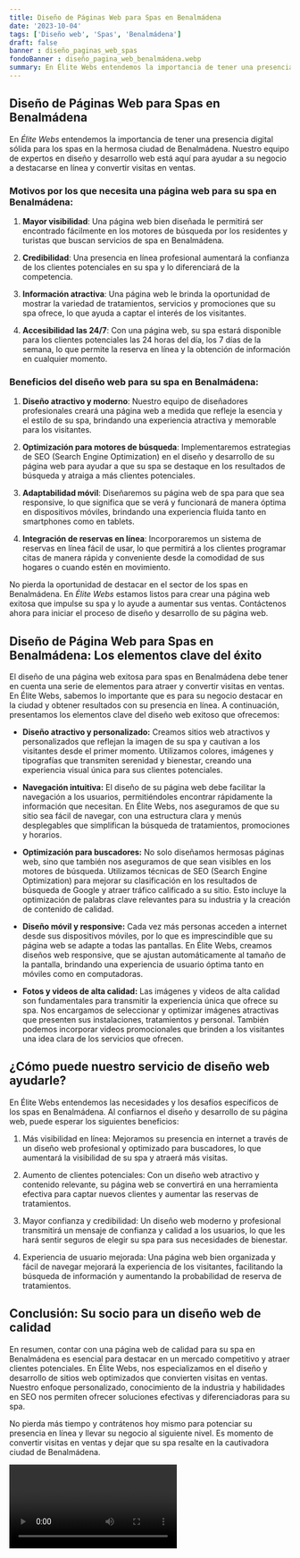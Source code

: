 ```yaml
---
title: Diseño de Páginas Web para Spas en Benalmádena
date: '2023-10-04'
tags: ['Diseño web', 'Spas', 'Benalmádena']
draft: false
banner : diseño_paginas_web_spas
fondoBanner : diseño_pagina_web_benalmádena.webp
summary: En Élite Webs entendemos la importancia de tener una presencia digital sólida para los spas en la hermosa ciudad de Benalmádena. Nuestro equipo de expertos en diseño y desarrollo web está aquí para ayudar a su negocio a destacarse en línea y convertir visitas en ventas.
---
```


## Diseño de Páginas Web para Spas en Benalmádena

En *Élite Webs* entendemos la importancia de tener una presencia digital sólida para los spas en la hermosa ciudad de Benalmádena. Nuestro equipo de expertos en diseño y desarrollo web está aquí para ayudar a su negocio a destacarse en línea y convertir visitas en ventas.

### Motivos por los que necesita una página web para su spa en Benalmádena:

1. **Mayor visibilidad**: Una página web bien diseñada le permitirá ser encontrado fácilmente en los motores de búsqueda por los residentes y turistas que buscan servicios de spa en Benalmádena.

2. **Credibilidad**: Una presencia en línea profesional aumentará la confianza de los clientes potenciales en su spa y lo diferenciará de la competencia.

3. **Información atractiva**: Una página web le brinda la oportunidad de mostrar la variedad de tratamientos, servicios y promociones que su spa ofrece, lo que ayuda a captar el interés de los visitantes.

4. **Accesibilidad las 24/7**: Con una página web, su spa estará disponible para los clientes potenciales las 24 horas del día, los 7 días de la semana, lo que permite la reserva en línea y la obtención de información en cualquier momento.

### Beneficios del diseño web para su spa en Benalmádena:

1. **Diseño atractivo y moderno**: Nuestro equipo de diseñadores profesionales creará una página web a medida que refleje la esencia y el estilo de su spa, brindando una experiencia atractiva y memorable para los visitantes.

2. **Optimización para motores de búsqueda**: Implementaremos estrategias de SEO (Search Engine Optimization) en el diseño y desarrollo de su página web para ayudar a que su spa se destaque en los resultados de búsqueda y atraiga a más clientes potenciales.

3. **Adaptabilidad móvil**: Diseñaremos su página web de spa para que sea responsive, lo que significa que se verá y funcionará de manera óptima en dispositivos móviles, brindando una experiencia fluida tanto en smartphones como en tablets.

4. **Integración de reservas en línea**: Incorporaremos un sistema de reservas en línea fácil de usar, lo que permitirá a los clientes programar citas de manera rápida y conveniente desde la comodidad de sus hogares o cuando estén en movimiento.

No pierda la oportunidad de destacar en el sector de los spas en Benalmádena. En *Élite Webs* estamos listos para crear una página web exitosa que impulse su spa y lo ayude a aumentar sus ventas. Contáctenos ahora para iniciar el proceso de diseño y desarrollo de su página web.

<GifSeo />

<Cta />

## Diseño de Página Web para Spas en Benalmádena: Los elementos clave del éxito

El diseño de una página web exitosa para spas en Benalmádena debe tener en cuenta una serie de elementos para atraer y convertir visitas en ventas. En Élite Webs, sabemos lo importante que es para su negocio destacar en la ciudad y obtener resultados con su presencia en línea. A continuación, presentamos los elementos clave del diseño web exitoso que ofrecemos:

- **Diseño atractivo y personalizado:** Creamos sitios web atractivos y personalizados que reflejan la imagen de su spa y cautivan a los visitantes desde el primer momento. Utilizamos colores, imágenes y tipografías que transmiten serenidad y bienestar, creando una experiencia visual única para sus clientes potenciales.

- **Navegación intuitiva:** El diseño de su página web debe facilitar la navegación a los usuarios, permitiéndoles encontrar rápidamente la información que necesitan. En Élite Webs, nos aseguramos de que su sitio sea fácil de navegar, con una estructura clara y menús desplegables que simplifican la búsqueda de tratamientos, promociones y horarios.

- **Optimización para buscadores:** No solo diseñamos hermosas páginas web, sino que también nos aseguramos de que sean visibles en los motores de búsqueda. Utilizamos técnicas de SEO (Search Engine Optimization) para mejorar su clasificación en los resultados de búsqueda de Google y atraer tráfico calificado a su sitio. Esto incluye la optimización de palabras clave relevantes para su industria y la creación de contenido de calidad.

- **Diseño móvil y responsive:** Cada vez más personas acceden a internet desde sus dispositivos móviles, por lo que es imprescindible que su página web se adapte a todas las pantallas. En Élite Webs, creamos diseños web responsive, que se ajustan automáticamente al tamaño de la pantalla, brindando una experiencia de usuario óptima tanto en móviles como en computadoras.

- **Fotos y videos de alta calidad:** Las imágenes y videos de alta calidad son fundamentales para transmitir la experiencia única que ofrece su spa. Nos encargamos de seleccionar y optimizar imágenes atractivas que presenten sus instalaciones, tratamientos y personal. También podemos incorporar videos promocionales que brinden a los visitantes una idea clara de los servicios que ofrecen.

## ¿Cómo puede nuestro servicio de diseño web ayudarle?

En Élite Webs entendemos las necesidades y los desafíos específicos de los spas en Benalmádena. Al confiarnos el diseño y desarrollo de su página web, puede esperar los siguientes beneficios:

1. Más visibilidad en línea: Mejoramos su presencia en internet a través de un diseño web profesional y optimizado para buscadores, lo que aumentará la visibilidad de su spa y atraerá más visitas.

2. Aumento de clientes potenciales: Con un diseño web atractivo y contenido relevante, su página web se convertirá en una herramienta efectiva para captar nuevos clientes y aumentar las reservas de tratamientos.

3. Mayor confianza y credibilidad: Un diseño web moderno y profesional transmitirá un mensaje de confianza y calidad a los usuarios, lo que les hará sentir seguros de elegir su spa para sus necesidades de bienestar.

4. Experiencia de usuario mejorada: Una página web bien organizada y fácil de navegar mejorará la experiencia de los visitantes, facilitando la búsqueda de información y aumentando la probabilidad de reserva de tratamientos.

## Conclusión: Su socio para un diseño web de calidad

En resumen, contar con una página web de calidad para su spa en Benalmádena es esencial para destacar en un mercado competitivo y atraer clientes potenciales. En Élite Webs, nos especializamos en el diseño y desarrollo de sitios web optimizados que convierten visitas en ventas. Nuestro enfoque personalizado, conocimiento de la industria y habilidades en SEO nos permiten ofrecer soluciones efectivas y diferenciadoras para su spa.

No pierda más tiempo y contrátenos hoy mismo para potenciar su presencia en línea y llevar su negocio al siguiente nivel. Es momento de convertir visitas en ventas y dejar que su spa resalte en la cautivadora ciudad de Benalmádena.

<Video />

<CtaBot job='Spas' city='Benalmádena'/>

<Gmaps query='Benalmádena+españa+maps' />